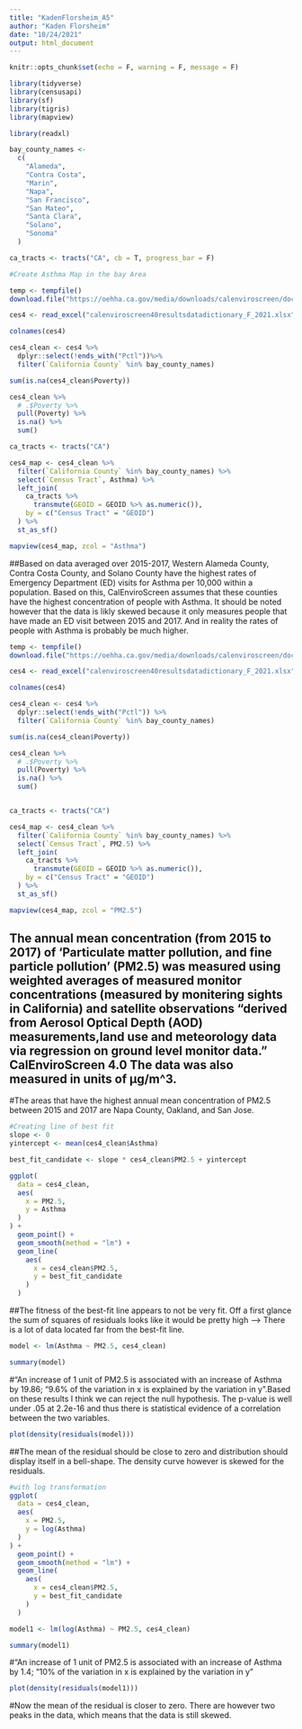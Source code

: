 ```yaml
---
title: "KadenFlorsheim_A5"
author: "Kaden Florsheim"
date: "10/24/2021"
output: html_document
---
```


```r
knitr::opts_chunk$set(echo = F, warning = F, message = F)
```

```r
library(tidyverse)
library(censusapi)
library(sf)
library(tigris)
library(mapview)

library(readxl)
```

```r
bay_county_names <-
  c(
    "Alameda",
    "Contra Costa",
    "Marin",
    "Napa",
    "San Francisco",
    "San Mateo",
    "Santa Clara",
    "Solano",
    "Sonoma"
  )

ca_tracts <- tracts("CA", cb = T, progress_bar = F)
```

```r
#Create Asthma Map in the bay Area

temp <- tempfile()
download.file("https://oehha.ca.gov/media/downloads/calenviroscreen/document/calenviroscreen40resultsdatadictionaryf2021.zip",destfile = temp)

ces4 <- read_excel("calenviroscreen40resultsdatadictionary_F_2021.xlsx")

colnames(ces4)

ces4_clean <- ces4 %>% 
  dplyr::select(!ends_with("Pctl"))%>% 
  filter(`California County` %in% bay_county_names)

sum(is.na(ces4_clean$Poverty))

ces4_clean %>% 
  # .$Poverty %>%
  pull(Poverty) %>% 
  is.na() %>% 
  sum()

ca_tracts <- tracts("CA")

ces4_map <- ces4_clean %>% 
  filter(`California County` %in% bay_county_names) %>% 
  select(`Census Tract`, Asthma) %>% 
  left_join(
    ca_tracts %>% 
      transmute(GEOID = GEOID %>% as.numeric()),
    by = c("Census Tract" = "GEOID")
  ) %>% 
  st_as_sf()

mapview(ces4_map, zcol = "Asthma")
```

##Based on data averaged over 2015-2017, Western Alameda County, Contra Costa County, and Solano County have the highest rates of Emergency Department (ED) visits for Asthma per 10,000 within a population. Based on this, CalEnviroScreen assumes that these counties have the highest concentration of people with Asthma. It should be noted however that the data is likly skewed because it only measures people that have made an ED visit between 2015 and 2017. And in reality the rates of people with Asthma is probably be much higher. 


```r
temp <- tempfile()
download.file("https://oehha.ca.gov/media/downloads/calenviroscreen/document/calenviroscreen40resultsdatadictionaryf2021.zip",destfile = temp)

ces4 <- read_excel("calenviroscreen40resultsdatadictionary_F_2021.xlsx")

colnames(ces4)

ces4_clean <- ces4 %>% 
  dplyr::select(!ends_with("Pctl")) %>% 
  filter(`California County` %in% bay_county_names)

sum(is.na(ces4_clean$Poverty))

ces4_clean %>% 
  # .$Poverty %>%
  pull(Poverty) %>% 
  is.na() %>% 
  sum() 


ca_tracts <- tracts("CA")

ces4_map <- ces4_clean %>% 
  filter(`California County` %in% bay_county_names) %>% 
  select(`Census Tract`, PM2.5) %>% 
  left_join(
    ca_tracts %>% 
      transmute(GEOID = GEOID %>% as.numeric()),
    by = c("Census Tract" = "GEOID")
  ) %>% 
  st_as_sf()

mapview(ces4_map, zcol = "PM2.5")

```

## The annual mean concentration (from 2015 to 2017) of 'Particulate matter pollution, and fine particle pollution' (PM2.5) was measured using weighted averages of measured monitor concentrations (measured by monitering sights in California) and satellite observations "derived from Aerosol Optical Depth (AOD) measurements,land use and meteorology data via regression on ground level monitor data." CalEnviroScreen 4.0  The data was also measured in units of µg/m^3.

#The areas that have the highest annual mean concentration of PM2.5 between 2015 and 2017 are Napa County, Oakland, and San Jose. 


```r
#Creating line of best fit
slope <- 0
yintercept <- mean(ces4_clean$Asthma)

best_fit_candidate <- slope * ces4_clean$PM2.5 + yintercept 
```

```r
ggplot( 
  data = ces4_clean,
  aes(
    x = PM2.5,
    y = Asthma
  )
) +
  geom_point() +
  geom_smooth(method = "lm") +
  geom_line(
    aes(
      x = ces4_clean$PM2.5,
      y = best_fit_candidate 
    )
  )
```

##The fitness of the best-fit line appears to not be very fit. Off a first glance the sum of squares of residuals looks like it would be pretty high --> There is a lot of data located far from the best-fit line. 

```r
model <- lm(Asthma ~ PM2.5, ces4_clean)

summary(model)
```

#“An increase of 1 unit of PM2.5 is associated with an increase of Asthma by 19.86; “9.6% of the variation in x is explained by the variation in y”.Based on these results I think we can reject the null hypothesis. The p-value is well under .05 at 2.2e-16 and thus there is statistical evidence of a correlation between the two variables. 

```r
plot(density(residuals(model)))
```

##The mean of the residual should be close to zero and distribution should display itself in a bell-shape. The density curve however is skewed for the residuals.

```r
#with log transformation
ggplot( 
  data = ces4_clean,
  aes(
    x = PM2.5,
    y = log(Asthma)
  )
) +
  geom_point() +
  geom_smooth(method = "lm") +
  geom_line(
    aes(
      x = ces4_clean$PM2.5,
      y = best_fit_candidate 
    )
  )
```

```r
model1 <- lm(log(Asthma) ~ PM2.5, ces4_clean)

summary(model1)
```
#“An increase of 1 unit of PM2.5 is associated with an increase of Asthma by 1.4; “10% of the variation in x is explained by the variation in y”

```r
plot(density(residuals(model1)))
```

#Now the mean of the residual is closer to zero. There are however two peaks in the data, which means that the data is still skewed. 